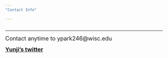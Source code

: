 ```yaml
---
"Contact Info"

---
```

<link rel="stylesheet" href="styles.css" type="text/css">
---
---

<font size="4">Contact anytime to ypark246@wisc.edu </font>


<font size="4"> [**Yunji's twitter**](http://twitter.com/ypark246/) </font>

